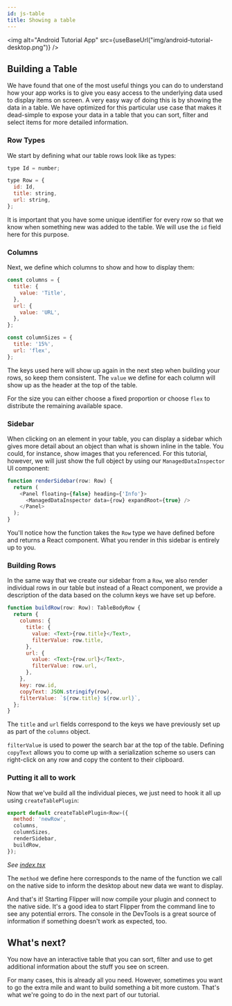 ```yaml
---
id: js-table
title: Showing a table
---
```


<img alt="Android Tutorial App" src={useBaseUrl("img/android-tutorial-desktop.png")} />

## Building a Table

We have found that one of the most useful things you can do to understand how your app works
is to give you easy access to the underlying data used to display items on screen. A very
easy way of doing this is by showing the data in a table. We have optimized for this
particular use case that makes it dead-simple to expose your data in a table that you
can sort, filter and select items for more detailed information.

### Row Types

We start by defining what our table rows look like as types:

```javascript
type Id = number;

type Row = {
  id: Id,
  title: string,
  url: string,
};
```

It is important that you have some unique identifier for every row so
that we know when something new was added to the table. We will use the
`id` field here for this purpose.

### Columns

Next, we define which columns to show and how to display them:

```javascript
const columns = {
  title: {
    value: 'Title',
  },
  url: {
    value: 'URL',
  },
};

const columnSizes = {
  title: '15%',
  url: 'flex',
};
```

The keys used here will show up again in the next step when building
your rows, so keep them consistent. The `value` we define for each column will show up as the header at the top of the table.

For the size you can either choose a fixed proportion or choose `flex`
to distribute the remaining available space.

### Sidebar

When clicking on an element in your table, you can display a sidebar
which gives more detail about an object than what is shown inline in the
table. You could, for instance, show images that you referenced.
For this tutorial, however, we will just show the full object by
using our `ManagedDataInspector` UI component:

```javascript
function renderSidebar(row: Row) {
  return (
    <Panel floating={false} heading={'Info'}>
      <ManagedDataInspector data={row} expandRoot={true} />
    </Panel>
  );
}
```

You'll notice how the function takes the `Row` type we have defined
before and returns a React component. What you render in this sidebar is
entirely up to you.

### Building Rows

In the same way that we create our sidebar from a `Row`, we
also render individual rows in our table but instead of a React
component, we provide a description of the data based
on the column keys we have set up before.

```javascript
function buildRow(row: Row): TableBodyRow {
  return {
    columns: {
      title: {
        value: <Text>{row.title}</Text>,
        filterValue: row.title,
      },
      url: {
        value: <Text>{row.url}</Text>,
        filterValue: row.url,
      },
    },
    key: row.id,
    copyText: JSON.stringify(row),
    filterValue: `${row.title} ${row.url}`,
  };
}
```

The `title` and `url` fields correspond to the keys
we have previously set up as part of the `columns`
object.

`filterValue` is used to power the search bar at the top
of the table. Defining `copyText` allows you to come up
with a serialization scheme so users can right-click on
any row and copy the content to their clipboard.

### Putting it all to work

Now that we've build all the individual pieces, we
just need to hook it all up using `createTablePlugin`:

```javascript
export default createTablePlugin<Row>({
  method: 'newRow',
  columns,
  columnSizes,
  renderSidebar,
  buildRow,
});
```
*See [index.tsx](https://github.com/facebook/flipper/blob/master/desktop/plugins/seamammals/src/index.tsx)*

The `method` we define here corresponds to the name
of the function we call on the native side to inform
the desktop about new data we want to display.

And that's it! Starting Flipper will now compile your
plugin and connect to the native side. It's a good
idea to start Flipper from the command line to see
any potential errors. The console in the DevTools
is a great source of information if something doesn't
work as expected, too.

## What's next?

You now have an interactive table that you can sort,
filter and use to get additional information about
the stuff you see on screen.

For many cases, this is already all you need. However,
sometimes you want to go the extra mile and want
to build something a bit more custom. That's what
we're going to do in the next part of our tutorial.
